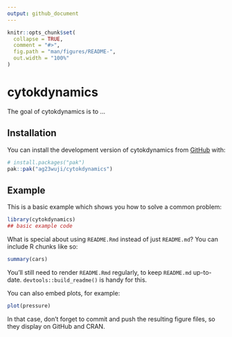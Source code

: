 ```yaml
---
output: github_document
---
```


<!-- README.md is generated from README.Rmd. Please edit that file -->

```r
knitr::opts_chunk$set(
  collapse = TRUE,
  comment = "#>",
  fig.path = "man/figures/README-",
  out.width = "100%"
)
```

# cytokdynamics

<!-- badges: start -->
<!-- badges: end -->

The goal of cytokdynamics is to ...

## Installation

You can install the development version of cytokdynamics from [GitHub](https://github.com/) with:

``` r
# install.packages("pak")
pak::pak("ag23wuji/cytokdynamics")
```

## Example

This is a basic example which shows you how to solve a common problem:

```r
library(cytokdynamics)
## basic example code
```

What is special about using `README.Rmd` instead of just `README.md`? You can include R chunks like so:

```r
summary(cars)
```

You'll still need to render `README.Rmd` regularly, to keep `README.md` up-to-date. `devtools::build_readme()` is handy for this.

You can also embed plots, for example:

```r
plot(pressure)
```

In that case, don't forget to commit and push the resulting figure files, so they display on GitHub and CRAN.
